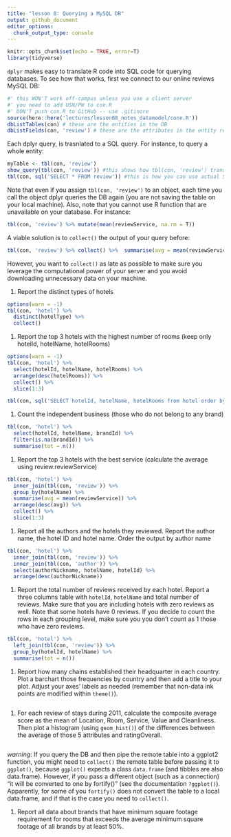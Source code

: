 ```yaml
---
title: "lesson 8: Querying a MySQL DB"
output: github_document
editor_options: 
  chunk_output_type: console
---
```


```r
knitr::opts_chunk$set(echo = TRUE, error=T)
library(tidyverse)
```

`dplyr` makes easy to translate R code into SQL code for querying databases. To see how that works, first we connect to our online reviews MySQL DB:

```r
#' this WON'T work off-campus unless you use a client server
#' you need to add USN/PW to con.R
#' DON'T push con.R to GitHub -- use .gitinore
source(here::here('lectures/lesson08_notes_datamodel/conn.R'))
dbListTables(con) # these are the entities in the DB
dbListFields(con, 'review') # these are the attributes in the entity review
```

Each dplyr query, is trasnlated to a SQL query. For instance, to query a whole entity:

```r
myTable <- tbl(con, 'review')
show_query(tbl(con, 'review')) #this shows how tbl(con, 'review') translates to SQL
tbl(con, sql('SELECT * FROM review')) #this is how you can use actual SQL
```

Note that even if you assign `tbl(con, 'review')` to an object, each time you call the object dplyr queries the DB again (you are not saving the table on your local machine). Also, note that you cannot use R function that are unavailable on your database. For instance:

```r
tbl(con, 'review') %>% mutate(mean(reviewService, na.rm = T))
```

A viable solution is to `collect()` the output of your query before:

```r
tbl(con, 'review') %>% collect() %>%  summarise(avg = mean(reviewService, na.rm = T))
```

However, you want to `collect()` as late as possible to make sure you leverage the computational power of your server and you avoid downloading unnecessary data on your machine.



#. Report the distinct types of hotels
```r
options(warn = -1)
tbl(con, 'hotel') %>%
  distinct(hotelType) %>%
  collect()
```


#. Report the top 3 hotels with the highest number of rooms (keep only hotelId, hotelName, hotelRooms)
```r
options(warn = -1)
tbl(con, 'hotel') %>%
  select(hotelId, hotelName, hotelRooms) %>%
  arrange(desc(hotelRooms)) %>%
  collect() %>%
  slice(1:3)

tbl(con, sql('SELECT hotelId, hotelName, hotelRooms from hotel order by hotelRooms desc limit 3'))
```


#. Count the independent business (those who do not belong to any brand)
```r
tbl(con, 'hotel') %>%
  select(hotelId, hotelName, brandId) %>%
  filter(is.na(brandId)) %>%
  summarise(tot = n())
```


#. Report the top 3 hotels with the best service (calculate the average using review.reviewService)
```r
tbl(con, 'hotel') %>%
  inner_join(tbl(con, 'review')) %>%
  group_by(hotelName) %>%
  summarise(avg = mean(reviewService)) %>%
  arrange(desc(avg)) %>%
  collect() %>%
  slice(1:3)
```


#. Report all the authors and the hotels they reviewed. Report the author name, the hotel ID and hotel name. Order the output by author name

```r
tbl(con, 'hotel') %>%
  inner_join(tbl(con, 'review')) %>%
  inner_join(tbl(con, 'author')) %>%
  select(authorNickname, hotelName, hotelId) %>%
  arrange(desc(authorNickname))
```


#. Report the total number of reviews received by each hotel. Report a three columns table with `hotelId`, `hotelName` and total number of reviews. Make sure that you are including hotels with zero reviews as well. Note that some hotels have 0 reviews. If you decide to count the rows in each grouping level, make sure you you don't count as 1 those who have zero reviews.

```r
tbl(con, 'hotel') %>%
  left_join(tbl(con, 'review')) %>%
  group_by(hotelId, hotelName) %>%
  summarise(tot = n())
```

#. Report how many chains established their headquarter in each country. Plot a barchart those frequencies by country and then add a title to your plot. Adjust your axes' labels as needed (remember that non-data ink points are modified within `theme()`).

```r

```


#. For each review of stays during 2011, calculate the composite average score as the mean of Location, Room, Service, Value and Cleanliness. Then plot a histogram (using `geom_hist()`) of the differences between the average of those 5 attributes and ratingOverall.

```r

```

*warning*: If you query the DB and then pipe the remote table into a ggplot2 function, you might need to `collect()` the remote table before passing it to `ggplot()`, because `ggplot()` expects a class `data.frame` (and tibbles are also data.frame). However, if you pass a different object (such as a connection) "it will be converted to one by fortify()" (see the documentation `?ggplot()`). 
Apparently, for some of you `fortify()` does not convert the table to a local data.frame, and if that is the case you need to `collect()`.


#. Report all data about brands that have minimum square footage requirement for rooms that exceeds the average minimum square footage of all brands by at least 50%.

```r

```




